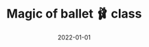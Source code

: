 ---
cover: "./ballet.png"
date: "2022-01-01"
title: "Magic of ballet 🩰 class"
defer: false
slug: "/ballet"
areas:
  -  .

---